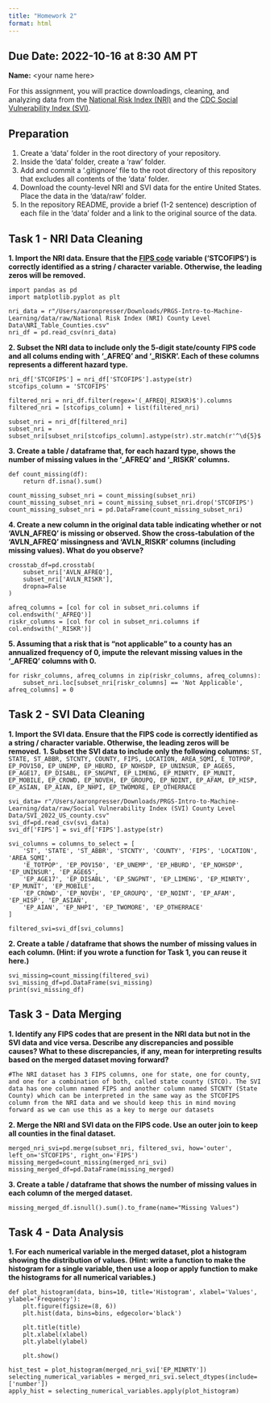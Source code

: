 ```yaml
---
title: "Homework 2"
format: html
---
```


__Due Date:__ 2022-10-16 at 8:30 AM PT
---


__Name:__ \<your name here\>



For this assignment, you will practice downloadings, cleaning, and analyzing data from the [National Risk Index (NRI)](https://hazards.fema.gov/nri/) and the [CDC Social Vulnerability Index (SVI)](https://www.atsdr.cdc.gov/placeandhealth/svi/index.html).

## Preparation

1. Create a 'data' folder in the root directory of your repository.
1. Inside the 'data' folder, create a 'raw' folder.
1. Add and commit a '.gitignore' file to the root directory of this repository that excludes all contents of the 'data' folder.
1. Download the county-level NRI and SVI data for the entire United States. Place the data in the 'data/raw' folder.
1. In the repository README, provide a brief (1-2 sentence) description of each file in the 'data' folder and a link to the original source of the data.

## Task 1 - NRI Data Cleaning

__1. Import the NRI data. Ensure that the [FIPS code](https://en.wikipedia.org/wiki/Federal_Information_Processing_Standard_state_code) variable ('STCOFIPS') is correctly identified as a string / character variable. Otherwise, the leading zeros will be removed.__

```
import pandas as pd
import matplotlib.pyplot as plt

nri_data = r"/Users/aaronpresser/Downloads/PRGS-Intro-to-Machine-Learning/data/raw/National Risk Index (NRI) County Level Data\NRI_Table_Counties.csv"
nri_df = pd.read_csv(nri_data)
```

__2. Subset the NRI data to include only the 5-digit state/county FIPS code and all colums ending with '\_AFREQ' and '\_RISKR'. Each of these columns represents a different hazard type.__

```
nri_df['STCOFIPS'] = nri_df['STCOFIPS'].astype(str)
stcofips_column = 'STCOFIPS'

filtered_nri = nri_df.filter(regex='(_AFREQ|_RISKR)$').columns
filtered_nri = [stcofips_column] + list(filtered_nri)

subset_nri = nri_df[filtered_nri]
subset_nri = subset_nri[subset_nri[stcofips_column].astype(str).str.match(r'^\d{5}$')]
```
__3. Create a table / dataframe that, for each hazard type, shows the number of missing values in the '\_AFREQ' and '\_RISKR' columns.__
```
def count_missing(df):
    return df.isna().sum()

count_missing_subset_nri = count_missing(subset_nri)
count_missing_subset_nri = count_missing_subset_nri.drop('STCOFIPS')
count_missing_subset_nri = pd.DataFrame(count_missing_subset_nri)
```
__4. Create a new column in the original data table indicating whether or not 'AVLN_AFREQ' is missing or observed. Show the cross-tabulation of the 'AVLN_AFREQ' missingness and 'AVLN_RISKR' columns (including missing values). What do you observe?__
```
crosstab_df=pd.crosstab(
    subset_nri['AVLN_AFREQ'],
    subset_nri['AVLN_RISKR'],
    dropna=False
)

afreq_columns = [col for col in subset_nri.columns if col.endswith('_AFREQ')]
riskr_columns = [col for col in subset_nri.columns if col.endswith('_RISKR')]
```
__5. Assuming that a risk that is "not applicable" to a county has an annualized frequency of 0, impute the relevant missing values in the '\_AFREQ' columns with 0.__
```
for riskr_columns, afreq_columns in zip(riskr_columns, afreq_columns):
    subset_nri.loc[subset_nri[riskr_columns] == 'Not Applicable', afreq_columns] = 0
```


## Task 2 - SVI Data Cleaning

__1. Import the SVI data. Ensure that the FIPS code is correctly identified as a string / character variable. Otherwise, the leading zeros will be removed.__
__1. Subset the SVI data to include only the following columns:__
`ST, STATE, ST_ABBR, STCNTY, COUNTY, FIPS, LOCATION, AREA_SQMI, E_TOTPOP, EP_POV150, EP_UNEMP, EP_HBURD, EP_NOHSDP, EP_UNINSUR, EP_AGE65, EP_AGE17, EP_DISABL, EP_SNGPNT, EP_LIMENG, EP_MINRTY, EP_MUNIT, EP_MOBILE, EP_CROWD, EP_NOVEH, EP_GROUPQ, EP_NOINT, EP_AFAM, EP_HISP, EP_ASIAN, EP_AIAN, EP_NHPI, EP_TWOMORE, EP_OTHERRACE`
```
svi_data= r"/Users/aaronpresser/Downloads/PRGS-Intro-to-Machine-Learning/data/raw/Social Vulnerability Index (SVI) County Level Data/SVI_2022_US_county.csv"
svi_df=pd.read_csv(svi_data)
svi_df['FIPS'] = svi_df['FIPS'].astype(str)

svi_columns = columns_to_select = [
    'ST', 'STATE', 'ST_ABBR', 'STCNTY', 'COUNTY', 'FIPS', 'LOCATION', 'AREA_SQMI',
    'E_TOTPOP', 'EP_POV150', 'EP_UNEMP', 'EP_HBURD', 'EP_NOHSDP', 'EP_UNINSUR', 'EP_AGE65',
    'EP_AGE17', 'EP_DISABL', 'EP_SNGPNT', 'EP_LIMENG', 'EP_MINRTY', 'EP_MUNIT', 'EP_MOBILE',
    'EP_CROWD', 'EP_NOVEH', 'EP_GROUPQ', 'EP_NOINT', 'EP_AFAM', 'EP_HISP', 'EP_ASIAN',
    'EP_AIAN', 'EP_NHPI', 'EP_TWOMORE', 'EP_OTHERRACE'
]

filtered_svi=svi_df[svi_columns]
```
__2. Create a table / dataframe that shows the number of missing values in each column.
(Hint: if you wrote a function for Task 1, you can reuse it here.)__

```
svi_missing=count_missing(filtered_svi)
svi_missing_df=pd.DataFrame(svi_missing)
print(svi_missing_df)
```

## Task 3 - Data Merging
__1. Identify any FIPS codes that are present in the NRI data but not in the SVI data and vice versa. Describe any discrepancies and possible causes? What to these discrepancies, if any, mean for interpreting results based on the merged dataset moving forward?__
```
#The NRI dataset has 3 FIPS columns, one for state, one for county, and one for a combination of both, called state county (STCO). The SVI data has one column named FIPS and another column named STCNTY (State County) which can be interpreted in the same way as the STCOFIPS column from the NRI data and we should keep this in mind moving forward as we can use this as a key to merge our datasets
```
__2. Merge the NRI and SVI data on the FIPS code. Use an outer join to keep all counties in the final dataset.__
```
merged_nri_svi=pd.merge(subset_nri, filtered_svi, how='outer', left_on='STCOFIPS', right_on='FIPS')
missing_merged=count_missing(merged_nri_svi)
missing_merged_df=pd.DataFrame(missing_merged)
```
__3. Create a table / dataframe that shows the number of missing values in each column of the merged dataset.__

```
missing_merged_df.isnull().sum().to_frame(name="Missing Values")
```

## Task 4 - Data Analysis

__1. For each numerical variable in the merged dataset, plot a histogram showing the distribution of values.
(Hint: write a function to make the histogram for a single variable, then use a loop or apply function to make the histograms for all numerical variables.)__
```
def plot_histogram(data, bins=10, title='Histogram', xlabel='Values', ylabel='Frequency'):
    plt.figure(figsize=(8, 6))
    plt.hist(data, bins=bins, edgecolor='black')

    plt.title(title)
    plt.xlabel(xlabel)
    plt.ylabel(ylabel)

    plt.show()

hist_test = plot_histogram(merged_nri_svi['EP_MINRTY'])
selecting_numerical_variables = merged_nri_svi.select_dtypes(include=['number'])
apply_hist = selecting_numerical_variables.apply(plot_histogram)
```
